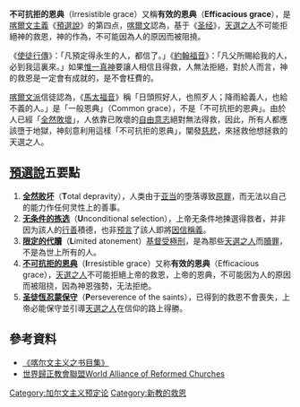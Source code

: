 {{Expand language|1=en|time=2020-09-29T09:16:01+00:00}}
{{基督教}}
{{noteTA
|1 = zh:加爾文; zh-hk:加爾文; zh-tw:喀爾文; zh-hans:加尔文;
}}

'''不可抗拒的恩典'''（Irresistible grace）又稱'''有效的恩典'''（'''Efficacious grace'''），是[[喀爾文主義|喀爾文主義]]《[[預選說|預選說]]》的第四点，[[喀爾文|喀爾文]]認為，基于《[[圣经|圣经]]》，[[天選之人|天選之人]]不可能拒絕神的救恩，神的作為，不可能因為人的原因而被阻撓。

《[[使徒行傳|使徒行傳]]》：「凡預定得永生的人，都信了。」《[[約翰福音|約翰福音]]》：「凡父所賜給我的人，必到我這裏來。」如果[[惟一真神|惟一真神]]要讓人相信且得救，人無法拒絕，對於人而言，神的救恩是一定會有成就的，是不會枉費的。

[[喀爾文派|喀爾文派]]信徒認為，《[[馬太福音|馬太福音]]》稱「日頭照好人，也照歹人；降雨給義人，也給不義的人。」是「一般恩典」（Common grace），不是「不可抗拒的恩典」。由於人已經「[[全然敗壞|全然敗壞]]」，人依靠已敗壞的[[自由意志|自由意志]]絕對無法得救，因此，所有人都應該墮于地獄，神刻意利用這樣「不可抗拒的恩典」，闡發[[慈悲|慈悲]]，來拯救他想拯救的天選之人。

==[[預選說|預選說]]五要點==
#'''[[全然败坏|全然败坏]]'''（'''T'''otal depravity），人类由于[[亚当|亚当]]的堕落導致[[原罪|原罪]]，而无法以自己的能力作任何灵性上的善事。
#'''[[无条件的拣选|无条件的拣选]]'''（'''U'''nconditional selection），上帝无条件地揀選得救者，并非因为該人的[[行善|行善]]積德，也非[[预言|预言]]了該人即將[[因信稱義|因信稱義]]。
#'''[[限定的代贖|限定的代贖]]'''（'''L'''imited atonement）[[耶穌受難|基督受極刑]]，是為那些[[天選之人|天選之人]]而[[贖罪|贖罪]]，不是為世上所有的人。
#'''[[不可抗拒的恩典|不可抗拒的恩典]]'''（'''I'''rresistible grace）又称'''有效的恩典'''（Efficacious grace），[[天選之人|天選之人]]不可能拒絕上帝的救恩，上帝的恩典，不可能因为人的原因而被阻挠，因為神恩強勢，无法拒绝。
#'''[[一次得救永遠得救|圣徒恆忍蒙保守]]'''（'''P'''erseverence of the saints），已得到的救恩不會喪失，上帝必能保守並引導[[天選之人|天選之人]]在信仰的路上得勝。

== 參考資料 ==
*[http://zuoshihezijide.blog.sohu.com/135713131.html 《喀尔文主义之书目集》]{{Wayback|url=http://zuoshihezijide.blog.sohu.com/135713131.html |date=20130921014017 }}
*[https://web.archive.org/web/20120804164514/http://warc.jalb.de/ 世界歸正教會聯盟World Alliance of Reformed Churches]

{{Christianity-stub}}
[[Category:加尔文主义预定论|Category:加尔文主义预定论]]
[[Category:新教的救恩|Category:新教的救恩]]